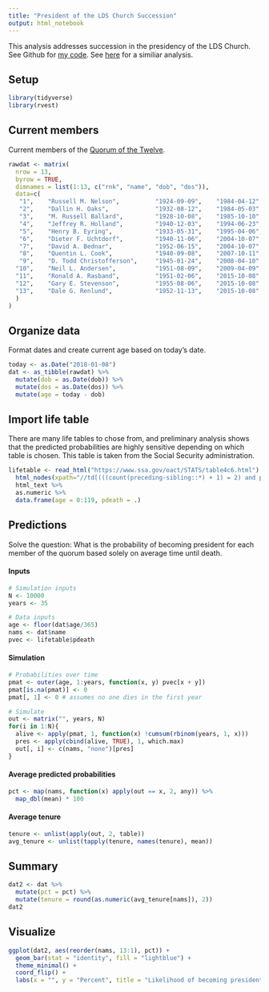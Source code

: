 ```yaml
---
title: "President of the LDS Church Succession"
output: html_notebook
---
```


This analysis addresses succession in the presidency of the LDS Church. See Github for <a href="https://github.com/nwstephens/lds" target="_blank">my code</a>. See <a href="http://zelophehadsdaughters.com/2018/01/04/church-president-probability-changes-with-president-monsons-death/#more-12559" target="_blank">here</a> for a similiar analysis.

## Setup

```r
library(tidyverse)
library(rvest)
```

## Current members

Current members of the <a href="https://en.wikipedia.org/wiki/List_of_general_authorities_of_The_Church_of_Jesus_Christ_of_Latter-day_Saints#Quorum_of_the_Twelve_Apostles" target="_blank">Quorum of the Twelve</a>.

```r
rawdat <- matrix(
  nrow = 13, 
  byrow = TRUE, 
  dimnames = list(1:13, c("rnk", "name", "dob", "dos")), 
  data=c(
   "1",    "Russell M. Nelson",          "1924-09-09",    "1984-04-12",
   "2",    "Dallin H. Oaks",             "1932-08-12",    "1984-05-03",
   "3",    "M. Russell Ballard",         "1928-10-08",    "1985-10-10",
   "4",    "Jeffrey R. Holland",         "1940-12-03",    "1994-06-23",
   "5",    "Henry B. Eyring",            "1933-05-31",    "1995-04-06",
   "6",    "Dieter F. Uchtdorf",         "1940-11-06",    "2004-10-07",
   "7",    "David A. Bednar",            "1952-06-15",    "2004-10-07",
   "8",    "Quentin L. Cook",            "1940-09-08",    "2007-10-11",
   "9",    "D. Todd Christofferson",     "1945-01-24",    "2008-04-10",
  "10",    "Neil L. Andersen",           "1951-08-09",    "2009-04-09",
  "11",    "Ronald A. Rasband",          "1951-02-06",    "2015-10-08",
  "12",    "Gary E. Stevenson",          "1955-08-06",    "2015-10-08",
  "13",    "Dale G. Renlund",            "1952-11-13",    "2015-10-08"
  )
)
```

## Organize data

Format dates and create current age based on today's date.

```r
today <- as.Date("2018-01-08")
dat <- as_tibble(rawdat) %>%
  mutate(dob = as.Date(dob)) %>%
  mutate(dos = as.Date(dos)) %>%
  mutate(age = today - dob)
```

## Import life table

There are many life tables to chose from, and preliminary analysis shows that the predicted probabilities are highly sensitive depending on which table is chosen. This table is taken from the Social Security administration.

```r
lifetable <- read_html("https://www.ssa.gov/oact/STATS/table4c6.html") %>%
  html_nodes(xpath="//td[(((count(preceding-sibling::*) + 1) = 2) and parent::*)]") %>%
  html_text %>%
  as.numeric %>%
  data.frame(age = 0:119, pdeath = .)
```

## Predictions

Solve the question: What is the probability of becoming president for each member of the quorum based solely on average time until death.

#### Inputs

```r
# Simulation inputs
N <- 10000
years <- 35

# Data inputs
age <- floor(dat$age/365)
nams <- dat$name
pvec <- lifetable$pdeath
```

#### Simulation

```r
# Probabilities over time
pmat <- outer(age, 1:years, function(x, y) pvec[x + y])
pmat[is.na(pmat)] <- 0
pmat[, 1] <- 0 # assumes no one dies in the first year

# Simulate
out <- matrix("", years, N)
for(i in 1:N){
  alive <- apply(pmat, 1, function(x) !cumsum(rbinom(years, 1, x)))
  pres <- apply(cbind(alive, TRUE), 1, which.max)
  out[, i] <- c(nams, "none")[pres]
}
```

#### Average predicted probabilities

```r
pct <- map(nams, function(x) apply(out == x, 2, any)) %>%
  map_dbl(mean) * 100
```

#### Average tenure

```r
tenure <- unlist(apply(out, 2, table))
avg_tenure <- unlist(tapply(tenure, names(tenure), mean))
```

## Summary

```r
dat2 <- dat %>%
  mutate(pct = pct) %>%
  mutate(tenure = round(as.numeric(avg_tenure[nams]), 2))
dat2
```

## Visualize

```r
ggplot(dat2, aes(reorder(nams, 13:1), pct)) +
  geom_bar(stat = "identity", fill = "lightblue") +
  theme_minimal() +
  coord_flip() +
  labs(x = "", y = "Percent", title = "Likelihood of becoming president")
```


